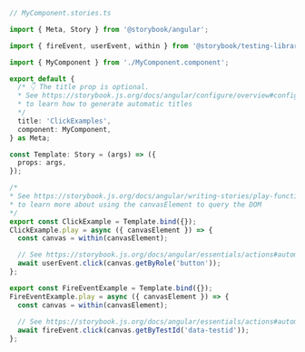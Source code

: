 ```ts
// MyComponent.stories.ts

import { Meta, Story } from '@storybook/angular';

import { fireEvent, userEvent, within } from '@storybook/testing-library';

import { MyComponent } from './MyComponent.component';

export default {
  /* 👇 The title prop is optional.
  * See https://storybook.js.org/docs/angular/configure/overview#configure-story-loading
  * to learn how to generate automatic titles
  */
  title: 'ClickExamples',
  component: MyComponent,
} as Meta;

const Template: Story = (args) => ({
  props: args,
});

/*
* See https://storybook.js.org/docs/angular/writing-stories/play-function#working-with-the-canvas
* to learn more about using the canvasElement to query the DOM
*/
export const ClickExample = Template.bind({});
ClickExample.play = async ({ canvasElement }) => {
  const canvas = within(canvasElement);

  // See https://storybook.js.org/docs/angular/essentials/actions#automatically-matching-args to learn how to setup logging in the Actions panel
  await userEvent.click(canvas.getByRole('button'));
};

export const FireEventExample = Template.bind({});
FireEventExample.play = async ({ canvasElement }) => {
  const canvas = within(canvasElement);
  
  // See https://storybook.js.org/docs/angular/essentials/actions#automatically-matching-args to learn how to setup logging in the Actions panel
  await fireEvent.click(canvas.getByTestId('data-testid'));
};
```